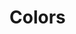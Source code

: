 
<Meta title="General/Colors" />

# Colors

<ColorPalette>
  <ColorItem
    title="Brown"
    subtitle="Main accent background"
    colors={[colors.brown]}
  />
  <ColorItem
    title="Yellow"
    subtitle="Main accent color"
    colors={[
      colors.yellow,
      colors.yellow2,
      colors.yellow3,
    ]}
  />
</ColorPalette>
